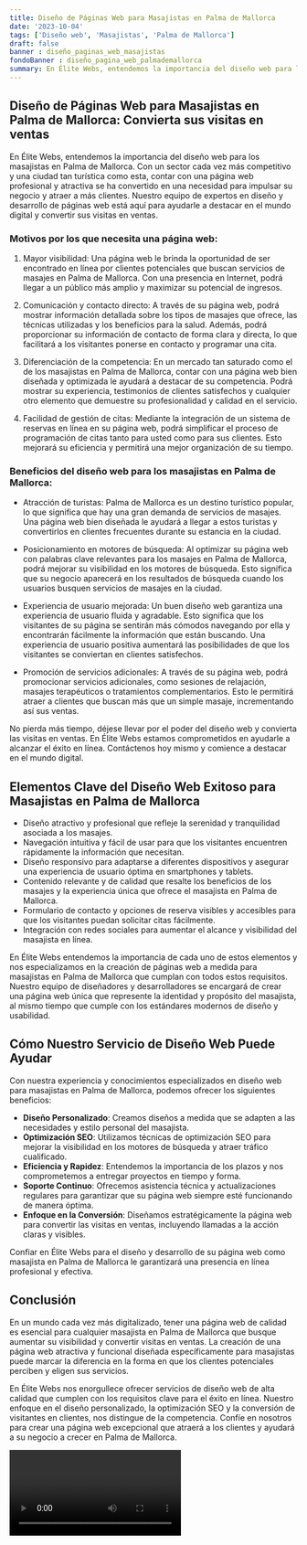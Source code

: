 ```yaml
---
title: Diseño de Páginas Web para Masajistas en Palma de Mallorca
date: '2023-10-04'
tags: ['Diseño web', 'Masajistas', 'Palma de Mallorca']
draft: false
banner : diseño_paginas_web_masajistas
fondoBanner : diseño_pagina_web_palmademallorca
summary: En Élite Webs, entendemos la importancia del diseño web para los masajistas en Palma de Mallorca. Con un sector cada vez más competitivo y una ciudad tan turística como esta, contar con una página web profesional y atractiva se ha convertido en una necesidad para impulsar su negocio y atraer a más clientes. Nuestro equipo de expertos en diseño y desarrollo de páginas web está aquí para ayudarle a destacar en el mundo digital y convertir sus visitas en ventas.
---
```


## Diseño de Páginas Web para Masajistas en Palma de Mallorca: Convierta sus visitas en ventas

En Élite Webs, entendemos la importancia del diseño web para los masajistas en Palma de Mallorca. Con un sector cada vez más competitivo y una ciudad tan turística como esta, contar con una página web profesional y atractiva se ha convertido en una necesidad para impulsar su negocio y atraer a más clientes. Nuestro equipo de expertos en diseño y desarrollo de páginas web está aquí para ayudarle a destacar en el mundo digital y convertir sus visitas en ventas.

### Motivos por los que necesita una página web:

1. Mayor visibilidad: Una página web le brinda la oportunidad de ser encontrado en línea por clientes potenciales que buscan servicios de masajes en Palma de Mallorca. Con una presencia en Internet, podrá llegar a un público más amplio y maximizar su potencial de ingresos.

2. Comunicación y contacto directo: A través de su página web, podrá mostrar información detallada sobre los tipos de masajes que ofrece, las técnicas utilizadas y los beneficios para la salud. Además, podrá proporcionar su información de contacto de forma clara y directa, lo que facilitará a los visitantes ponerse en contacto y programar una cita.

3. Diferenciación de la competencia: En un mercado tan saturado como el de los masajistas en Palma de Mallorca, contar con una página web bien diseñada y optimizada le ayudará a destacar de su competencia. Podrá mostrar su experiencia, testimonios de clientes satisfechos y cualquier otro elemento que demuestre su profesionalidad y calidad en el servicio.

4. Facilidad de gestión de citas: Mediante la integración de un sistema de reservas en línea en su página web, podrá simplificar el proceso de programación de citas tanto para usted como para sus clientes. Esto mejorará su eficiencia y permitirá una mejor organización de su tiempo.

### Beneficios del diseño web para los masajistas en Palma de Mallorca:

- Atracción de turistas: Palma de Mallorca es un destino turístico popular, lo que significa que hay una gran demanda de servicios de masajes. Una página web bien diseñada le ayudará a llegar a estos turistas y convertirlos en clientes frecuentes durante su estancia en la ciudad.

- Posicionamiento en motores de búsqueda: Al optimizar su página web con palabras clave relevantes para los masajes en Palma de Mallorca, podrá mejorar su visibilidad en los motores de búsqueda. Esto significa que su negocio aparecerá en los resultados de búsqueda cuando los usuarios busquen servicios de masajes en la ciudad.

- Experiencia de usuario mejorada: Un buen diseño web garantiza una experiencia de usuario fluida y agradable. Esto significa que los visitantes de su página se sentirán más cómodos navegando por ella y encontrarán fácilmente la información que están buscando. Una experiencia de usuario positiva aumentará las posibilidades de que los visitantes se conviertan en clientes satisfechos.

- Promoción de servicios adicionales: A través de su página web, podrá promocionar servicios adicionales, como sesiones de relajación, masajes terapéuticos o tratamientos complementarios. Esto le permitirá atraer a clientes que buscan más que un simple masaje, incrementando así sus ventas.

No pierda más tiempo, déjese llevar por el poder del diseño web y convierta las visitas en ventas. En Élite Webs estamos comprometidos en ayudarle a alcanzar el éxito en línea. Contáctenos hoy mismo y comience a destacar en el mundo digital.

<GifSeo />

<Cta />

## Elementos Clave del Diseño Web Exitoso para Masajistas en Palma de Mallorca

- Diseño atractivo y profesional que refleje la serenidad y tranquilidad asociada a los masajes.
- Navegación intuitiva y fácil de usar para que los visitantes encuentren rápidamente la información que necesitan.
- Diseño responsivo para adaptarse a diferentes dispositivos y asegurar una experiencia de usuario óptima en smartphones y tablets.
- Contenido relevante y de calidad que resalte los beneficios de los masajes y la experiencia única que ofrece el masajista en Palma de Mallorca.
- Formulario de contacto y opciones de reserva visibles y accesibles para que los visitantes puedan solicitar citas fácilmente.
- Integración con redes sociales para aumentar el alcance y visibilidad del masajista en línea.

En Élite Webs entendemos la importancia de cada uno de estos elementos y nos especializamos en la creación de páginas web a medida para masajistas en Palma de Mallorca que cumplan con todos estos requisitos. Nuestro equipo de diseñadores y desarrolladores se encargará de crear una página web única que represente la identidad y propósito del masajista, al mismo tiempo que cumple con los estándares modernos de diseño y usabilidad.

## Cómo Nuestro Servicio de Diseño Web Puede Ayudar

Con nuestra experiencia y conocimientos especializados en diseño web para masajistas en Palma de Mallorca, podemos ofrecer los siguientes beneficios:

- **Diseño Personalizado**: Creamos diseños a medida que se adapten a las necesidades y estilo personal del masajista.
- **Optimización SEO**: Utilizamos técnicas de optimización SEO para mejorar la visibilidad en los motores de búsqueda y atraer tráfico cualificado.
- **Eficiencia y Rapidez**: Entendemos la importancia de los plazos y nos comprometemos a entregar proyectos en tiempo y forma.
- **Soporte Continuo**: Ofrecemos asistencia técnica y actualizaciones regulares para garantizar que su página web siempre esté funcionando de manera óptima.
- **Enfoque en la Conversión**: Diseñamos estratégicamente la página web para convertir las visitas en ventas, incluyendo llamadas a la acción claras y visibles.

Confiar en Élite Webs para el diseño y desarrollo de su página web como masajista en Palma de Mallorca le garantizará una presencia en línea profesional y efectiva.

## Conclusión

En un mundo cada vez más digitalizado, tener una página web de calidad es esencial para cualquier masajista en Palma de Mallorca que busque aumentar su visibilidad y convertir visitas en ventas. La creación de una página web atractiva y funcional diseñada específicamente para masajistas puede marcar la diferencia en la forma en que los clientes potenciales perciben y eligen sus servicios.

En Élite Webs nos enorgullece ofrecer servicios de diseño web de alta calidad que cumplen con los requisitos clave para el éxito en línea. Nuestro enfoque en el diseño personalizado, la optimización SEO y la conversión de visitantes en clientes, nos distingue de la competencia. Confíe en nosotros para crear una página web excepcional que atraerá a los clientes y ayudará a su negocio a crecer en Palma de Mallorca.

<Video />

<CtaBot job='Masajistas' city='Palma de Mallorca'/>

<Gmaps query='Palma de Mallorca+españa+maps' />
